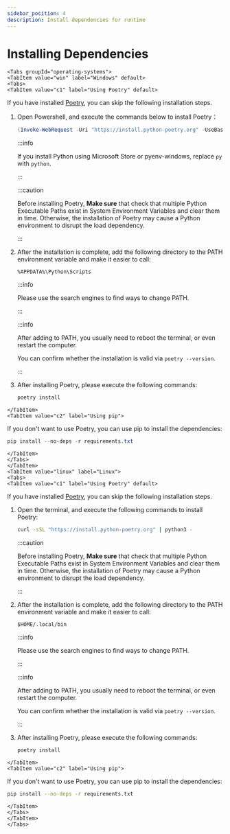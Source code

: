 ```yaml
---
sidebar_position: 4
description: Install dependencies for runtime
---
```



# Installing Dependencies

```mdx-code-block
<Tabs groupId="operating-systems">
<TabItem value="win" label="Windows" default>
<Tabs>
<TabItem value="c1" label="Using Poetry" default>
```

If you have installed [Poetry](https://python-poetry.org/), you can skip the following installation steps.

1.  Open Powershell, and execute the commands below to install Poetry：

    ```powershell
    (Invoke-WebRequest -Uri "https://install.python-poetry.org" -UseBasicParsing).Content | py -
    ```

    :::info

    If you install Python using Microsoft Store or pyenv-windows, replace `py` with `python`.

    :::

    :::caution

    Before installing Poetry, **Make sure** that check that multiple Python Executable Paths exist in System Environment Variables and clear them in time. Otherwise, the installation of Poetry may cause a Python environment to disrupt the load dependency.

    :::

2.  After the installation is complete, add the following directory to the PATH environment variable and make it easier to call:

    ```
    %APPDATA%\Python\Scripts
    ```

    :::info

    Please use the search engines to find ways to change PATH.

    :::

    :::info

    After adding to PATH, you usually need to reboot the terminal, or even restart the computer.

    You can confirm whether the installation is valid via `poetry --version`.

    :::

3.  After installing Poetry, please execute the following commands:

    ```powershell
    poetry install
    ```

```mdx-code-block
</TabItem>
<TabItem value="c2" label="Using pip">
```

If you don't want to use Poetry, you can use pip to install 
 the dependencies:

```powershell
pip install --no-deps -r requirements.txt
```

```mdx-code-block
</TabItem>
</Tabs>
</TabItem>
<TabItem value="linux" label="Linux">
<Tabs>
<TabItem value="c1" label="Using Poetry" default>
```

If you have installed [Poetry](https://python-poetry.org/), you can skip the following installation steps.

1.  Open the terminal, and execute the following commands to install Poetry:

    ```sh
    curl -sSL "https://install.python-poetry.org" | python3 -
    ```

    :::caution

    Before installing Poetry, **Make sure** that check that multiple Python Executable Paths exist in System Environment Variables and clear them in time. Otherwise, the installation of Poetry may cause a Python environment to disrupt the load dependency.

    :::

2.  After the installation is complete, add the following directory to the PATH environment variable and make it easier to call:

    ```
    $HOME/.local/bin
    ```

    :::info

    Please use the search engines to find ways to change PATH.

    :::

    :::info

    After adding to PATH, you usually need to reboot the terminal, or even restart the computer.

    You can confirm whether the installation is valid via `poetry --version`.

    :::

3.  After installing Poetry, please execute the following commands:

    ```sh
    poetry install
    ```

```mdx-code-block
</TabItem>
<TabItem value="c2" label="Using pip">
```

If you don't want to use Poetry, you can use pip to install the dependencies:

```sh
pip install --no-deps -r requirements.txt
```

```mdx-code-block
</TabItem>
</Tabs>
</TabItem>
</Tabs>
```
